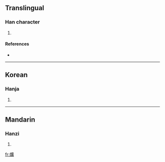 ==Translingual==

===Han character===
{{Han char|rn=86|rad=火|as=15|sn=19|four=9088<sub>6</sub>|canj=火戈廿金 (FITC)}}

# {{defn|Han|sort=火15}}

====References====
* {{Han ref|kx=0686.240|dkj=19548|dj=1099.100|hdz=32243.130|uh=720C|ud=29196|bh=F269|bd=62057}}

----

==Korean==

===Hanja===
{{ko-hanja|hangeul=광|eumhun=|rv=gwang|mr=kwang|y=kwang}}

# {{defn|Korean}}

----

==Mandarin==

===Hanzi===
{{cmn-hanzi|pin=[[huàng]] ([[huang4]]), [[kuàng]] ([[kuang4]])|wg=huang<sup>4</sup>, k'uang<sup>4</sup>}}

# {{defn|Mandarin}}

[[fr:爌]]